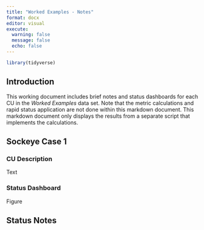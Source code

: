 ```yaml
---
title: "Worked Examples - Notes"
format: docx
editor: visual
execute: 
  warning: false
  message: false
  echo: false
---
```


```r
library(tidyverse)


```

## Introduction

This working document includes brief notes and status dashboards for each CU in the *Worked Examples* data set. Note that the metric calculations and rapid status application are not done within this markdown document. This markdown document only displays the results from a separate script that implements the calculations.

## Sockeye Case 1

### CU Description

Text

### Status Dashboard

Figure

## Status Notes
